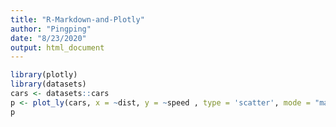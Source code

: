```yaml
---
title: "R-Markdown-and-Plotly"
author: "Pingping"
date: "8/23/2020"
output: html_document
---
```


```r
library(plotly)
library(datasets)
cars <- datasets::cars
p <- plot_ly(cars, x = ~dist, y = ~speed , type = 'scatter', mode = "markers")
p
```
